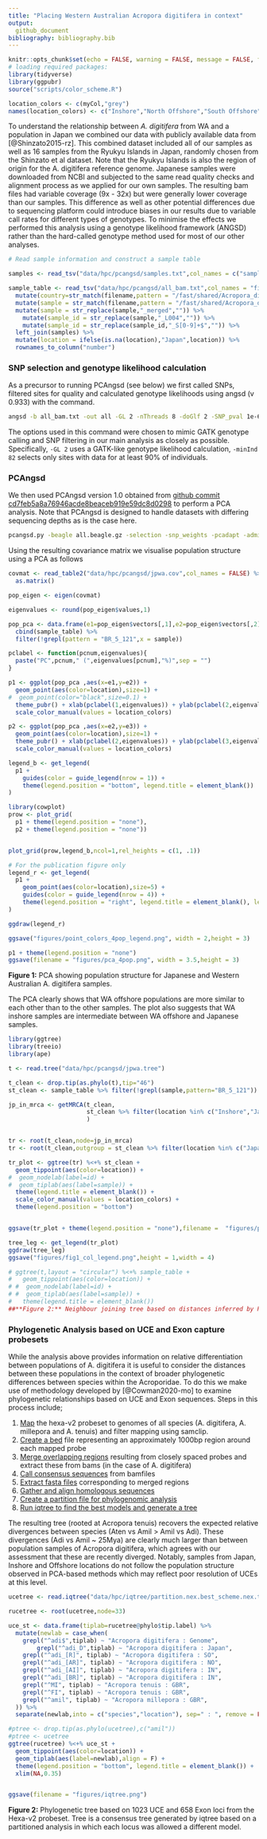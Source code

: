 ```yaml
---
title: "Placing Western Australian Acropora digitifera in context"
output: 
  github_document
bibliography: bibliography.bib
---
```


```r
knitr::opts_chunk$set(echo = FALSE, warning = FALSE, message = FALSE, fig.retina = 2)
# loading required packages:
library(tidyverse)
library(ggpubr)
source("scripts/color_scheme.R")

location_colors <- c(myCol,"grey")
names(location_colors) <- c("Inshore","North Offshore","South Offshore","Japan")
```

To understand the relationship between *A. digitifera* from WA and a population in Japan we combined our data with publicly available data from [@Shinzato2015-rz].  This combined dataset included all of our samples as well as 16 samples from the Ryukyu Islands in Japan, randomly chosen from the Shinzato et al dataset. Note that the Ryukyu Islands is also the region of origin for the A. digitifera reference genome. Japanese samples were downloaded from NCBI and subjected to the same read quality checks and alignment process as we applied for our own samples.  The resulting bam files had variable coverage (9x - 32x) but were generally lower coverage than our samples.  This difference as well as other potential differences due to sequencing platform could introduce biases in our results due to variable call rates for different types of genotypes.  To minimise the effects we performed this analysis using a genotype likelihood framework (ANGSD) rather than the hard-called genotype method used for most of our other analyses.

```r
# Read sample information and construct a sample table

samples <- read_tsv("data/hpc/pcangsd/samples.txt",col_names = c("sample_id","location","mapping_rate","mean_mapping_depth","genome_cov"))

sample_table <- read_tsv("data/hpc/pcangsd/all_bam.txt",col_names = "filename") %>%
  mutate(country=str_match(filename,pattern = "/fast/shared/Acropora_digitifera_wgs_bamfile/([A-Z]+)/")[,2]) %>% 
  mutate(sample = str_match(filename,pattern = "/fast/shared/Acropora_digitifera_wgs_bamfile/[A-Z]+/(.*)_aligned")[,2]) %>% 
  mutate(sample = str_replace(sample,"_merged","")) %>% 
    mutate(sample_id = str_replace(sample,"_L004","")) %>% 
    mutate(sample_id = str_replace(sample_id,"_S[0-9]+$","")) %>% 
  left_join(samples) %>% 
  mutate(location = ifelse(is.na(location),"Japan",location)) %>% 
  rownames_to_column("number")
```

### SNP selection and genotype likelihood calculation

As a precursor to running PCAngsd (see below) we first called SNPs, filtered sites for quality and calculated genotype likelihoods using angsd (v 0.933) with the command. 

```bash
angsd -b all_bam.txt -out all -GL 2 -nThreads 8 -doGlf 2 -SNP_pval 1e-6 -doMajorMinor 1 -doMaf 2 -doCounts 1 -minMaf 0.05 -minInd 82 -minMapQ 20 -minQ 20 -setMinDepth 910 -setMaxDepth 3000 -setMinDepthInd 3
```

The options used in this command were chosen to mimic GATK genotype calling and SNP filtering in our main analysis as closely as possible.  Specifically, `-GL 2` uses a GATK-like genotype likelihood calculation, `-minInd 82` selects only sites with data for at least 90% of individuals. 

### PCAngsd

We then used PCAngsd version 1.0 obtained from [github commit cd7feb5a8a76946acde8beaceb919e59dc8d0298](https://github.com/Rosemeis/pcangsd.git) to perform a PCA analysis.  Note that PCAngsd is designed to handle datasets with differing sequencing depths as is the case here. 

```bash
pcangsd.py -beagle all.beagle.gz -selection -snp_weights -pcadapt -admix -tree -maf_save -pi_save -dosage_save -sites_save -threads 32 -out jpwa
```

Using the resulting covariance matrix we visualise population structure using a PCA as follows

```r
covmat <- read_table2("data/hpc/pcangsd/jpwa.cov",col_names = FALSE) %>% 
  as.matrix()

pop_eigen <- eigen(covmat)

eigenvalues <- round(pop_eigen$values,1)

pop_pca <- data.frame(e1=pop_eigen$vectors[,1],e2=pop_eigen$vectors[,2],e3=pop_eigen$vectors[,3]) %>% 
  cbind(sample_table) %>% 
  filter(!grepl(pattern = "BR_5_121",x = sample))

pclabel <- function(pcnum,eigenvalues){
  paste("PC",pcnum," (",eigenvalues[pcnum],"%)",sep = "")
}

p1 <- ggplot(pop_pca ,aes(x=e1,y=e2)) + 
  geom_point(aes(color=location),size=1) + 
#  geom_point(color="black",size=0.1) +
  theme_pubr() + xlab(pclabel(1,eigenvalues)) + ylab(pclabel(2,eigenvalues)) +
  scale_color_manual(values = location_colors)

p2 <- ggplot(pop_pca ,aes(x=e2,y=e3)) + 
  geom_point(aes(color=location),size=1) + 
  theme_pubr() + xlab(pclabel(2,eigenvalues)) + ylab(pclabel(3,eigenvalues))+
  scale_color_manual(values = location_colors)

legend_b <- get_legend(
  p1 + 
    guides(color = guide_legend(nrow = 1)) +
    theme(legend.position = "bottom", legend.title = element_blank())
)

library(cowplot)
prow <- plot_grid(
  p1 + theme(legend.position = "none"),
  p2 + theme(legend.position = "none"))


plot_grid(prow,legend_b,ncol=1,rel_heights = c(1, .1))
```

```r
# For the publication figure only
legend_r <- get_legend(
  p1 + 
    geom_point(aes(color=location),size=5) + 
    guides(color = guide_legend(nrow = 4)) +
    theme(legend.position = "right", legend.title = element_blank(), legend.key.size = unit(7,"mm"))
)

ggdraw(legend_r)

ggsave("figures/point_colors_4pop_legend.png", width = 2,height = 3)

p1 + theme(legend.position = "none") 
ggsave(filename = "figures/pca_4pop.png", width = 3.5,height = 3)
```


**Figure 1:** PCA showing population structure for Japanese and Western Australian A. digitifera samples. 

The PCA clearly shows that WA offshore populations are more similar to each other than to the other samples.  The plot also suggests that WA inshore samples are intermediate between WA offshore and Japanese samples.  

```r
library(ggtree)
library(treeio)
library(ape)

t <- read.tree("data/hpc/pcangsd/jpwa.tree")

t_clean <- drop.tip(as.phylo(t),tip="46")
st_clean <- sample_table %>% filter(!grepl(sample,pattern="BR_5_121"))

jp_in_mrca <- getMRCA(t_clean,
                      st_clean %>% filter(location %in% c("Inshore","Japan")) %>% pull(number) %>% as.character()
                      )


tr <- root(t_clean,node=jp_in_mrca)
tr <- root(t_clean,outgroup = st_clean %>% filter(location %in% c("Japan")) %>% pull(number) %>% as.character())

tr_plot <- ggtree(tr) %<+% st_clean + 
  geom_tippoint(aes(color=location)) +
#  geom_nodelab(label=id) +
#  geom_tiplab(aes(label=sample)) +
  theme(legend.title = element_blank()) +
  scale_color_manual(values = location_colors) +
  theme(legend.position = "bottom")


ggsave(tr_plot + theme(legend.position = "none"),filename =  "figures/pcangst_tree.png",width = 3,height = 4)

tree_leg <- get_legend(tr_plot)
ggdraw(tree_leg)
ggsave("figures/fig1_col_legend.png",height = 1,width = 4)
```


```r
# ggtree(t,layout = "circular") %<+% sample_table +
#   geom_tippoint(aes(color=location)) +
# #  geom_nodelab(label=id) +
# #  geom_tiplab(aes(label=sample)) +
#   theme(legend.title = element_blank())
##**Figure 2:** Neighbour joining tree based on distances inferred by PCAngsd and placing Japan at the root. 
```


### Phylogenetic Analysis based on UCE and Exon capture probesets

While the analysis above provides information on relative differentiation between populations of A. digitifera it is useful to consider the distances between these populations in the context of broader phylogenetic differences between species within the Acroporidae. To do this we make use of methodology developed by [@Cowman2020-mo] to examine phylogenetic relationships based on UCE and Exon sequences. Steps in this process include;

1. [Map](scripts/bash/iqtree/02_map_probes.sh) the hexa-v2 probeset to genomes of all species (A. digitifera, A. millepora and A. tenuis) and filter mapping using samclip.
2. [Create a bed](scripts/bash/iqtree/03_sam2bed.sh) file representing an approximately 1000bp region around each mapped probe
3. [Merge overlapping regions](scripts/bash/iqtree/04_extract_bams.sh) resulting from closely spaced probes and extract these from bams (in the case of A. digitifera)
4. [Call consensus sequences](scripts/bash/iqtree/05_call_consensus.sh) from bamfiles
5. [Extract fasta files](scripts/bash/iqtree/06_extract_uces.sh) corresponding to merged regions
6. [Gather and align homologous sequences](scripts/bash/iqtree/07_gather_uces.sh) 
7. [Create a partition file for phylogenomic analysis](scripts/bash/iqtree/08_make_partitions.sh)
8. [Run iqtree to find the best models and generate a tree](scripts/bash/iqtree/09_iqtree.sh)

The resulting tree (rooted at Acropora tenuis) recovers the expected relative divergences between species (Aten vs Amil > Amil vs Adi).  These divergences (Adi vs Amil ~ 25Mya) are clearly much larger than between population samples of Acropora digitifera, which agrees with our assessment that these are recently diverged.  Notably, samples from Japan, Inshore and Offshore locations do not follow the population structure observed in PCA-based methods which may reflect poor resolution of UCEs at this level. 

```r
ucetree <- read.iqtree("data/hpc/iqtree/partition.nex.best_scheme.nex.treefile")

rucetree <- root(ucetree,node=33)

uce_st <- data.frame(tiplab=rucetree@phylo$tip.label) %>% 
  mutate(newlab = case_when(
    grepl("^adi$",tiplab) ~ "Acropora digitifera : Genome",
        grepl("^adi_D",tiplab) ~ "Acropora digitifera : Japan",
    grepl("^adi_[R]", tiplab) ~ "Acropora digitifera : SO",
    grepl("^adi_[AR]", tiplab) ~ "Acropora digitifera : NO",    
    grepl("^adi_[AI]", tiplab) ~ "Acropora digitifera : IN",    
    grepl("^adi_[BR]", tiplab) ~ "Acropora digitifera : IN",    
    grepl("^MI", tiplab) ~ "Acropora tenuis : GBR",
    grepl("^FI", tiplab) ~ "Acropora tenuis : GBR",
    grepl("^amil", tiplab) ~ "Acropora millepora : GBR",    
  )) %>% 
  separate(newlab,into = c("species","location"), sep=" : ", remove = FALSE)

#ptree <- drop.tip(as.phylo(ucetree),c("amil"))
#ptree <- ucetree
ggtree(rucetree) %<+% uce_st + 
  geom_tippoint(aes(color=location)) +
  geom_tiplab(aes(label=newlab),align = F) +
  theme(legend.position = "bottom", legend.title = element_blank()) +
  xlim(NA,0.35)


ggsave(filename = "figures/iqtree.png")
```

**Figure 2:** Phylogenetic tree based on 1023 UCE and 658 Exon loci from the Hexa-v2 probeset. Tree is a consensus tree generated by iqtree based on a partitioned analysis in which each locus was allowed a different model. 




